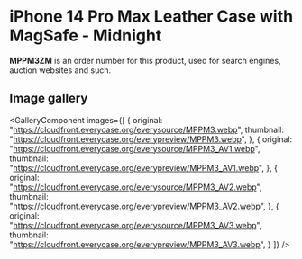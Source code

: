 
# iPhone 14 Pro Max Leather Case with MagSafe - Midnight

<Callout type='info' emoji='👉🏻'>**MPPM3ZM** is an order number for this product, used for search engines, auction websites and such.</Callout>

## Image gallery

<GalleryComponent
    images={[
      {
        original: "https://cloudfront.everycase.org/everysource/MPPM3.webp",
        thumbnail: "https://cloudfront.everycase.org/everypreview/MPPM3.webp",
      },
      {
        original: "https://cloudfront.everycase.org/everysource/MPPM3_AV1.webp",
        thumbnail: "https://cloudfront.everycase.org/everypreview/MPPM3_AV1.webp",
      },
      {
        original: "https://cloudfront.everycase.org/everysource/MPPM3_AV2.webp",
        thumbnail: "https://cloudfront.everycase.org/everypreview/MPPM3_AV2.webp",
      },
      {
        original: "https://cloudfront.everycase.org/everysource/MPPM3_AV3.webp",
        thumbnail: "https://cloudfront.everycase.org/everypreview/MPPM3_AV3.webp",
      }
    ]}
  />
